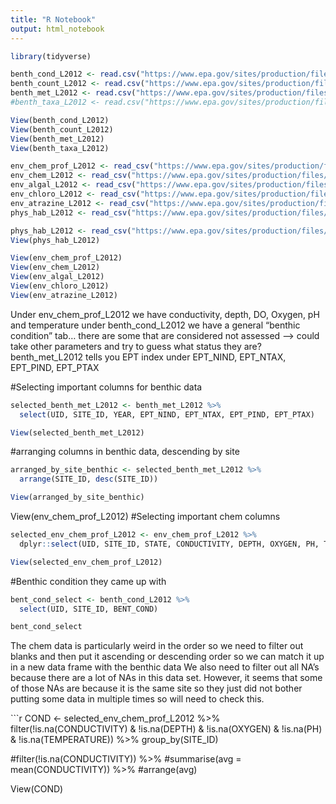 ```yaml
---
title: "R Notebook"
output: html_notebook
---
```



```r
library(tidyverse)
```

```r
benth_cond_L2012 <- read.csv("https://www.epa.gov/sites/production/files/2016-11/nla2012_bentcond_08232016.csv")
benth_count_L2012 <- read.csv("https://www.epa.gov/sites/production/files/2016-11/nla2012_wide_benthic_08232016.csv")
benth_met_L2012 <- read.csv("https://www.epa.gov/sites/production/files/2016-11/nla2012_bentmet.csv")
#benth_taxa_L2012 <- read.csv("https://www.epa.gov/sites/production/files/2016-11/nla2012_benttaxa_wide_10272015.csv")
```

```r
View(benth_cond_L2012)
View(benth_count_L2012)
View(benth_met_L2012)
View(benth_taxa_L2012)
```


```r
env_chem_prof_L2012 <- read_csv("https://www.epa.gov/sites/production/files/2016-12/nla2012_wide_profile_08232016.csv")
env_chem_L2012 <- read_csv("https://www.epa.gov/sites/production/files/2016-12/nla2012_waterchem_wide.csv")
env_algal_L2012 <- read_csv("https://www.epa.gov/sites/production/files/2016-11/nla2012_algaltoxins_08192016.csv")
env_chloro_L2012 <- read_csv("https://www.epa.gov/sites/production/files/2016-11/nla2012_chla_wide.csv")
env_atrazine_L2012 <- read_csv("https://www.epa.gov/sites/production/files/2016-11/nla2012_atrazine_08192016.csv")
phys_hab_L2012 <- read_csv("https://www.epa.gov/sites/production/files/2016-12/nla2012_wide_phab_08232016_0.csv")
```
```r
phys_hab_L2012 <- read_csv("https://www.epa.gov/sites/production/files/2016-12/nla2012_wide_phab_08232016_0.csv")
View(phys_hab_L2012)
```

```r
View(env_chem_prof_L2012)
View(env_chem_L2012)
View(env_algal_L2012)
View(env_chloro_L2012)
View(env_atrazine_L2012)
```

Under env_chem_prof_L2012 we have conductivity, depth, DO, Oxygen, pH and temperature
under benth_cond_L2012 we have a general "benthic condition" tab... there are some that are considered not assessed --> could take other parameters and try to guess what status they are?
benth_met_L2012 tells you EPT index under EPT_NIND, EPT_NTAX, EPT_PIND, EPT_PTAX


#Selecting important columns for benthic data
```r
selected_benth_met_L2012 <- benth_met_L2012 %>% 
  select(UID, SITE_ID, YEAR, EPT_NIND, EPT_NTAX, EPT_PIND, EPT_PTAX)

View(selected_benth_met_L2012)
```

#arranging columns in benthic data, descending by site
```r
arranged_by_site_benthic <- selected_benth_met_L2012 %>% 
  arrange(SITE_ID, desc(SITE_ID))

View(arranged_by_site_benthic)
```
View(env_chem_prof_L2012)
#Selecting important chem columns

```r
selected_env_chem_prof_L2012 <- env_chem_prof_L2012 %>%
  dplyr::select(UID, SITE_ID, STATE, CONDUCTIVITY, DEPTH, OXYGEN, PH, TEMPERATURE)

View(selected_env_chem_prof_L2012)

```

#Benthic condition they came up with 
```r
bent_cond_select <- benth_cond_L2012 %>% 
  select(UID, SITE_ID, BENT_COND)

bent_cond_select

```


The chem data is particularly weird in the order so we need to filter out blanks and then put it ascending or descending order so we can match it up in a new data frame with the benthic data
We also need to filter out all NA's because there are a lot of NAs in this data set. However, it seems that some of those NAs are because it is the same site so they just did not bother putting some data in multiple times so will need to check this.



```r
COND <- selected_env_chem_prof_L2012 %>%
  filter(!is.na(CONDUCTIVITY) & !is.na(DEPTH) & !is.na(OXYGEN) & !is.na(PH) & !is.na(TEMPERATURE)) %>%
   group_by(SITE_ID)




#filter(!is.na(CONDUCTIVITY)) %>%
  #summarise(avg = mean(CONDUCTIVITY)) %>%
  #arrange(avg)


View(COND)
